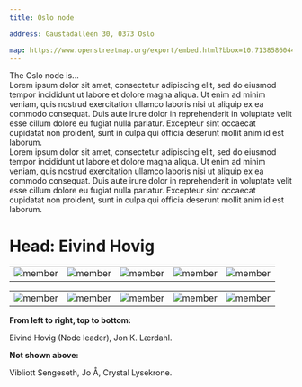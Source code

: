 ```yaml
---
title: Oslo node

address: Gaustadalléen 30, 0373 Oslo

map: https://www.openstreetmap.org/export/embed.html?bbox=10.713858604431154%2C59.94189263137739%2C10.721787214279175%2C59.94494751772754&layer=mapnik&marker=59.943420109736714%2C10.717822909355164
---
```



The Oslo node is...
<br />
Lorem ipsum dolor sit amet, consectetur adipiscing elit, sed do eiusmod tempor incididunt ut labore et dolore magna aliqua. Ut enim ad minim veniam, quis nostrud exercitation ullamco laboris nisi ut aliquip ex ea commodo consequat. Duis aute irure dolor in reprehenderit in voluptate velit esse cillum dolore eu fugiat nulla pariatur. Excepteur sint occaecat cupidatat non proident, sunt in culpa qui officia deserunt mollit anim id est laborum.
<br />
Lorem ipsum dolor sit amet, consectetur adipiscing elit, sed do eiusmod tempor incididunt ut labore et dolore magna aliqua. Ut enim ad minim veniam, quis nostrud exercitation ullamco laboris nisi ut aliquip ex ea commodo consequat. Duis aute irure dolor in reprehenderit in voluptate velit esse cillum dolore eu fugiat nulla pariatur. Excepteur sint occaecat cupidatat non proident, sunt in culpa qui officia deserunt mollit anim id est laborum.
<br />
# **Head: Eivind Hovig**

||||||
:-:|:-:|:-:|:-:|:-:
![member](../../assets/people/JEHovig_5by7.jpg) | ![member](../../assets/people/RAasland_5by7.jpg) | ![member](../../assets/people/JKLaerdahl_5by7.jpg) | ![member](../../assets/people/FBianchini_5by7.jpg) | ![member](../../assets/people/NFatima_5by7.jpg)

||||||
:-:|:-:|:-:|:-:|:-:
![member](../../assets/people/JKLaerdahl_5by7.jpg) | ![member](../../assets/people/JKLaerdahl_5by7.jpg) | ![member](../../assets/people/blank_5by7.jpg) | ![member](../../assets/people/blank_5by7.jpg) | ![member](../../assets/people/blank_5by7.jpg)

**From left to right, top to bottom:**

Eivind Hovig (Node leader), Jon K. Lærdahl.

**Not shown above:**

Vibliott Sengeseth, Jo Å, Crystal Lysekrone.

